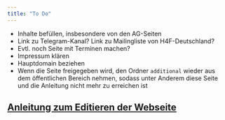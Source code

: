 ```yaml
---
title: "To Do"
---
```


* Inhalte befüllen, insbesondere von den AG-Seiten
* Link zu Telegram-Kanal? Link zu Mailingliste von H4F-Deutschland?
* Evtl. noch Seite mit Terminen machen?
* Impressum klären
* Hauptdomain beziehen
* Wenn die Seite freigegeben wird, den Ordner `additional` wieder aus dem öffentlichen Bereich nehmen, sodass unter Anderem diese Seite und die Anleitung nicht mehr zu erreichen ist

## [Anleitung zum Editieren der Webseite](anleitung.qmd)

